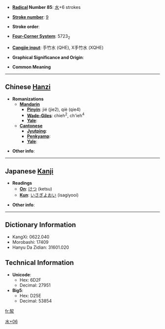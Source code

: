 * '''[[Wiktionary:Chinese radical index| Radical]] Number 85''': [[Wiktionary:Chinese radical index 水|水]]+6 strokes

* '''[[Wiktionary:Chinese total strokes index|Stroke number]]''': [[Wiktionary:Chinese total strokes index 9|9]]

* '''Stroke order''': 

* '''[[Wiktionary:Chinese four corner index|Four-Corner System]]''': 5723<sub>2</sub>

* '''[[Wiktionary:Chinese Cangjie index|Cangjie input]]''': 手竹水 (QHE), X手竹水 (XQHE)

* '''Graphical Significance and Origin''': 

* '''Common Meaning'''

----

== Chinese [[Hanzi]] ==

* '''Romanizations'''
** '''[[Mandarin]]'''
*** '''[[Pinyin]]''': jié (jie2), qiè (qie4)
*** '''[[Wade-Giles]]''': chieh<sup>2</sup>, ch'ieh<sup>4</sup>
*** '''[[Yale]]''': 
** '''[[Cantonese]]'''
*** '''[[Jyutping]]''':
*** '''[[Penkyamp]]''': 
*** '''[[Yale]]''': 

* '''Other info''': 

----

== Japanese [[Kanji]] ==

* '''Readings'''
** '''[[On]]''': [[けつ]] (ketsu)
** '''[[Kun]]''': [[いさぎよおい]] (isagiyooi)

* '''Other info''':  

----

== Dictionary Information ==

* KangXi: 0622.040
* Morobashi: 17409
* Hanyu Da Zidian: 31601.020

== Technical Information ==

* '''Unicode''':
** Hex: 6D2F
** Decimal: 27951
* '''Big5''':
** Hex: D25E
** Decimal: 53854

[[Category:CJKV Character articles lacking a common meaning|水+06]]

[[fr:洯]]